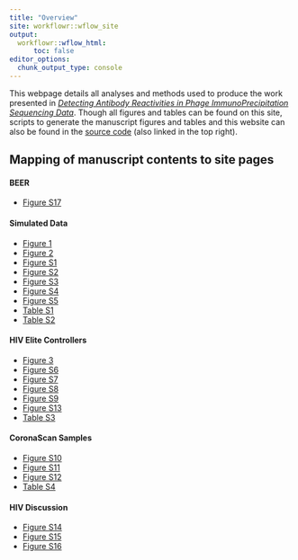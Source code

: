 ```yaml
---
title: "Overview"
site: workflowr::wflow_site
output:
  workflowr::wflow_html:
      toc: false
editor_options:
  chunk_output_type: console
---
```


This webpage details all analyses and methods used to produce the work presented in [_Detecting Antibody Reactivities in Phage ImmunoPrecipitation Sequencing Data_](https://www.biorxiv.org/content/10.1101/2022.01.19.476926v1). Though all figures and tables can be found on this site, scripts to generate the manuscript figures and tables and this website can also be found in the [source code](https://github.com/athchen/beer_manuscript) (also linked in the top right). 

## Mapping of manuscript contents to site pages

#### BEER

* [Figure S17](https://athchen.github.io/beer_manuscript/beer.html#Figure_S16)

#### Simulated Data

* [Figure 1](https://athchen.github.io/beer_manuscript/simulation.html#Figure_1)
* [Figure 2](https://athchen.github.io/beer_manuscript/simulation.html#Figure_2)
* [Figure S1](https://athchen.github.io/beer_manuscript/simulation.html#Figure_S1)
* [Figure S2](https://athchen.github.io/beer_manuscript/simulation.html#Figure_S2)
* [Figure S3](https://athchen.github.io/beer_manuscript/simulation.html#Figure_S3)
* [Figure S4](https://athchen.github.io/beer_manuscript/simulation.html#Figure_S4)
* [Figure S5](https://athchen.github.io/beer_manuscript/simulation.html#Figure_S5)
* [Table S1](https://athchen.github.io/beer_manuscript/simulation.html#Table_S1)
* [Table S2](https://athchen.github.io/beer_manuscript/simulation.html#Table_S2)
 
#### HIV Elite Controllers

* [Figure 3](https://athchen.github.io/beer_manuscript/hiv_ec.html#Figure_3)
* [Figure S6](https://athchen.github.io/beer_manuscript/hiv_ec.html#Figure_S6)
* [Figure S7](https://athchen.github.io/beer_manuscript/hiv_ec.html#Figure_S7)
* [Figure S8](https://athchen.github.io/beer_manuscript/hiv_ec.html#Figure_S8)
* [Figure S9](https://athchen.github.io/beer_manuscript/hiv_ec.html#Figure_S9)
* [Figure S13](https://athchen.github.io/beer_manuscript/hiv_ec.html#Figure_S13)
* [Table S3](https://athchen.github.io/beer_manuscript/hiv_ec.html#Table_S3)

#### CoronaScan Samples

* [Figure S10](https://athchen.github.io/beer_manuscript/coronascan.html#Figure_S10)
* [Figure S11](https://athchen.github.io/beer_manuscript/coronascan.html#Figure_S11)
* [Figure S12](https://athchen.github.io/beer_manuscript/coronascan.html#Figure_S12)
* [Table S4](https://athchen.github.io/beer_manuscript/coronascan.html#Table_S4)

#### HIV Discussion

* [Figure S14](https://athchen.github.io/beer_manuscript/hiv_discussion.html#Figure_S13)
* [Figure S15](https://athchen.github.io/beer_manuscript/hiv_discussion.html#Figure_S14)
* [Figure S16](https://athchen.github.io/beer_manuscript/hiv_discussion.html#Figure_S15)
